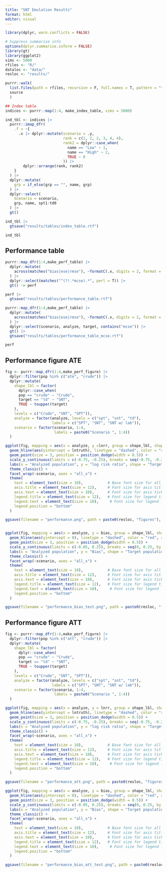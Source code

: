 ```yaml
---
title: "SNT Emulation Results"
format: html
editor: visual
---
```


```r
library(dplyr, warn.conflicts = FALSE)

# Suppress summarise info
options(dplyr.summarise.inform = FALSE)
library(gt)
library(ggplot2)
sims <- 5000
rfiles <- "R/"
dataloc <- "data/"
resloc <- "results/"

purrr::walk(
  list.files(path = rfiles, recursive = F, full.names = T, pattern = "table|figure"),
  source
  )

```

```r

## Index table
indices <- purrr::map(1:4, make_index_table, sims = 5000)

ind_tbl <- indices |>
  purrr::imap_dfr(
    .f = ~{
      .x |> dplyr::mutate(scenario = .y,
                          rank = c(1, 2, 2, 3, 4, 4),
                          rank2 = dplyr::case_when(
                            name == "Low" ~ 1,
                            name == "High" ~ 2,
                            TRUE ~ 0
                          )) |> 
        dplyr::arrange(rank, rank2)
    }
  ) |> 
  dplyr::mutate(
    grp = if_else(grp == "", name, grp)
  ) |> 
  dplyr::select(
    Scenario = scenario,
    grp, name, spt1:td0
  ) |>
  gt() 

ind_tbl |> 
  gtsave("results/tables/index_table.rtf")

ind_tbl
```

## Performance table

```r

purrr::map_dfr(1:4,make_perf_table) |>
  dplyr::mutate(
    across(matches("bias|ese|rmse"), ~formatC(.x, digits = 2, format = "f"))
  ) |>
  dplyr::select(matches("^(?!.*mcse).*", perl = T)) |> 
  gt() -> perf

perf |>
  gtsave("results/tables/performance_table.rtf")

purrr::map_dfr(1:4,make_perf_table) |>
  dplyr::mutate(
    across(matches("bias|ese|rmse"), ~formatC(.x, digits = 2, format = "f"))
  ) |>
  dplyr::select(scenario, analyze, target, contains("mcse")) |> 
  gt() |>
  gtsave("results/tables/performance_table_mcse.rtf")

perf
```

## Performance figure ATE

```r

fig <- purrr::map_dfr(1:4,make_perf_figure) |> 
  dplyr::filter(pop %in% c("ate", "crude")) |> 
  dplyr::mutate(
    shape_lbl = factor(
      dplyr::case_when(
      pop == "crude" ~ "Crude", 
      target == "td" ~ "SNT",
      TRUE ~ toupper(target)
    ),
    levels = c("Crude", "SNT", "SPT")),
    analyze = factor(analyze, levels = c("spt", "snt", "td"), 
                     labels = c("SPT", "SNT", "SNT w/ lab")),
    scenario = factor(scenario, 1:4, 
                      labels = paste0("Scenario ", 1:4))
  )

ggplot(fig, mapping = aes(x = analyze, y =lnrr, group = shape_lbl, shape = shape_lbl)) +
  geom_hline(aes(yintercept = lntruth), linetype = "dashed", color = "red", size = 1) +
  geom_point(size = 3, position = position_dodge(width = 0.5)) +
  scale_y_continuous(limits = c(-0.75, -0.25), breaks = seq(-0.75, -0.25, by = 0.05)) +
  labs(x = "Analyzed population", y = "log risk ratio", shape = "Target population") +
  theme_classic() +
  facet_wrap(~scenario, axes = "all_x") +
  theme(
    text = element_text(size = 10),           # Base font size for all text
    axis.title = element_text(size = 12),     # Font size for axis titles
    axis.text = element_text(size = 10),      # Font size for axis tick labels
    legend.title = element_text(size = 12),   # Font size for legend titles
    legend.text = element_text(size = 10),     # Font size for legend labels
    legend.position = "bottom"
  )

ggsave(filename = "performance.png", path = paste0(resloc, "figures"), units = "in", width = 6, height = 5)


ggplot(fig, mapping = aes(x = analyze, y = bias, group = shape_lbl, shape = shape_lbl)) +
  geom_hline(aes(yintercept = 0), linetype = "dashed", color = "red", size = 1) +
  geom_point(size = 3, position = position_dodge(width = 0.5)) +
  scale_y_continuous(limits = c(-0.05, 0.25), breaks = seq(0, 0.25, by = 0.05)) +
  labs(x = "Analyzed population", y = "Bias", shape = "Target population") +
  theme_classic() +
  facet_wrap(~scenario, axes = "all_x") +
  theme(
    text = element_text(size = 10),           # Base font size for all text
    axis.title = element_text(size = 12),     # Font size for axis titles
    axis.text = element_text(size = 10),      # Font size for axis tick labels
    legend.title = element_text(size = 12),   # Font size for legend titles
    legend.text = element_text(size = 10),     # Font size for legend labels
    legend.position = "bottom"
  )

ggsave(filename = "performance_bias_test.png", path = paste0(resloc, "figures"), units = "in", width = 6, height = 5)

```

## Performance figure ATT

```r

fig <- purrr::map_dfr(1:4,make_perf_figure) |> 
  dplyr::filter(pop %in% c("att", "crude")) |> 
  dplyr::mutate(
    shape_lbl = factor(
      dplyr::case_when(
      pop == "crude" ~ "Crude", 
      target == "td" ~ "SNT",
      TRUE ~ toupper(target)
    ),
    levels = c("Crude", "SNT", "SPT")),
    analyze = factor(analyze, levels = c("spt", "snt", "td"), 
                     labels = c("SPT", "SNT", "SNT w/ lab")),
    scenario = factor(scenario, 1:4, 
                      labels = paste0("Scenario ", 1:4))
  )

ggplot(fig, mapping = aes(x = analyze, y = lnrr, group = shape_lbl, shape = shape_lbl)) +
  geom_hline(aes(yintercept = lntruth), linetype = "dashed", color = "red", size = 1) +
  geom_point(size = 3, position = position_dodge(width = 0.5)) +
  scale_y_continuous(limits = c(-0.75, -0.25), breaks = seq(-0.75, -0.25, by = 0.05)) +
  labs(x = "Analyzed population", y = "log risk ratio", shape = "Target population") +
  theme_classic() +
  facet_wrap(~scenario, axes = "all_x") +
  theme(
    text = element_text(size = 10),           # Base font size for all text
    axis.title = element_text(size = 12),     # Font size for axis titles
    axis.text = element_text(size = 10),      # Font size for axis tick labels
    legend.title = element_text(size = 12),   # Font size for legend titles
    legend.text = element_text(size = 10),     # Font size for legend labels
    legend.position = "bottom"
  )

ggsave(filename = "performance_att.png", path = paste0(resloc, "figures"), units = "in", width = 6, height = 5)

ggplot(fig, mapping = aes(x = analyze, y = bias, group = shape_lbl, shape = shape_lbl)) +
  geom_hline(aes(yintercept = 0), linetype = "dashed", color = "red", size = 1) +
  geom_point(size = 3, position = position_dodge(width = 0.5)) +
  scale_y_continuous(limits = c(-0.05, 0.25), breaks = seq(0, 0.25, by = 0.05)) +
  labs(x = "Analyzed population", y = "Bias", shape = "Target population") +
  theme_classic() +
  facet_wrap(~scenario, axes = "all_x") +
  theme(
    text = element_text(size = 10),           # Base font size for all text
    axis.title = element_text(size = 12),     # Font size for axis titles
    axis.text = element_text(size = 10),      # Font size for axis tick labels
    legend.title = element_text(size = 12),   # Font size for legend titles
    legend.text = element_text(size = 10),     # Font size for legend labels
    legend.position = "bottom"
  )

ggsave(filename = "performance_bias_att_test.png", path = paste0(resloc, "figures"), units = "in", width = 6, height = 5)

```
